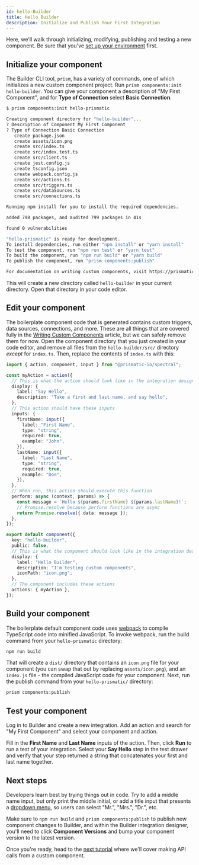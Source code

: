 ```yaml
---
id: hello-Builder
title: Hello Builder
description: Initialize and Publish Your First Integration
---
```



Here, we'll walk through initializing, modifying, publishing and testing a new component.
Be sure that you've [set up your environment](/composer/builder/getting-started/first-custom-component/set-up-environment.mdx) first.

<Vimeo title="Your first custom component" video="897263444" />

## Initialize your component

The Builder CLI tool, `prism`, has a variety of commands, one of which initializes a new custom component project.
Run `prism components:init hello-builder`. You can give your component a description of "My First Component", and for **Type of Connection** select **Basic Connection**.

```bash title="Initialize a new component"
$ prism components:init hello-prismatic

Creating component directory for "hello-builder"...
? Description of Component My First Component
? Type of Connection Basic Connection
   create package.json
   create assets/icon.png
   create src/index.ts
   create src/index.test.ts
   create src/client.ts
   create jest.config.js
   create tsconfig.json
   create webpack.config.js
   create src/actions.ts
   create src/triggers.ts
   create src/dataSources.ts
   create src/connections.ts

Running npm install for you to install the required dependencies.

added 798 packages, and audited 799 packages in 41s

found 0 vulnerabilities

"hello-prismatic" is ready for development.
To install dependencies, run either "npm install" or "yarn install"
To test the component, run "npm run test" or "yarn test"
To build the component, run "npm run build" or "yarn build"
To publish the component, run "prism components:publish"

For documentation on writing custom components, visit https://prismatic.io/docs/custom-components/writing-custom-components/
```

This will create a new directory called `hello-builder` in your current directory.
Open that directory in your code editor.

## Edit your component

The boilerplate component code that is generated contains custom triggers, data sources, connections, and more.
These are all things that are covered fully in the [Writing Custom Components](/composer/builder/custom-components/writing-custom-components.mdx) article, but we can safely remove them for now.
Open the component directory that you just created in your code editor, and remove all files from the `hello-builder/src/` directory _except_ for `index.ts`.
Then, replace the contents of `index.ts` with this:

```typescript title="index.ts"
import { action, component, input } from "@prismatic-io/spectral";

const myAction = action({
  // This is what the action should look like in the integration designer
  display: {
    label: "Say Hello",
    description: "Take a first and last name, and say hello",
  },
  // This action should have these inputs
  inputs: {
    firstName: input({
      label: "First Name",
      type: "string",
      required: true,
      example: "John",
    }),
    lastName: input({
      label: "Last Name",
      type: "string",
      required: true,
      example: "Doe",
    }),
  },
  // When run, this action should execute this function
  perform: async (context, params) => {
    const message = `Hello ${params.firstName} ${params.lastName}!`;
    // Promise.resolve because perform functions are async
    return Promise.resolve({ data: message });
  },
});

export default component({
  key: "hello-builder",
  public: false,
  // This is what the component should look like in the integration designer
  display: {
    label: "Hello Builder",
    description: "I'm testing custom components",
    iconPath: "icon.png",
  },
  // The component includes these actions
  actions: { myAction },
});
```

<Screenshot
  filename="getting-started/first-custom-component/vscode-index-ts.png"
  maxWidth="700px"
  alt="Screenshot of VS Code editor and a Builder custom component"
  caption="Initialize your custom component"
/>

## Build your component

The boilerplate default component code uses [webpack](https://webpack.js.org/) to compile TypeScript code into minified JavaScript.
To invoke webpack, run the build command from your `hello-prismatic` directory:

```bash
npm run build
```

That will create a `dist/` directory that contains an `icon.png` file for your component (you can swap that out by replacing `assets/icon.png`), and an `index.js` file - the compiled JavaScript code for your component.
Next, run the publish command from your `hello-prismatic/` directory:

```bash
prism components:publish
```

<Screenshot
  filename="getting-started/first-custom-component/vscode-build-publish.png"
  maxWidth="700px"
  alt="Screenshot of VS Code editor building and publishing a custom Builder component"
  caption="Publish your component to your Builder organization"
/>

## Test your component

Log in to Builder and create a new integration.
Add an action and search for "My First Component" and select your component and action.

Fill in the **First Name** and **Last Name** inputs of the action.
Then, click **Run** to run a test of your integration.
Select your **Say Hello** step in the test drawer and verify that your step returned a string that concatenates your first and last name together.

<Screenshot
  filename="getting-started/first-custom-component/say-hello-test.png"
  maxWidth="800px"
  alt="Screenshot of the Hello Builder step results"
/>

## Next steps

Developers learn best by trying things out in code.
Try to add a middle name input, but only print the middle initial, or add a title input that presents a [dropdown menu](/composer/builder/custom-components/writing-custom-components.mdx#dropdown-menu-inputs), so users can select "Mr.", "Mrs.", "Dr.", etc.

Make sure to `npm run build` and `prism components:publish` to publish new component changes to Builder, and within the Builder integration designer, you'll need to click **Component Versions** and bump your component version to the latest version.

Once you're ready, head to the [next tutorial](/composer/builder/custom-components/quickstarts/wrapping-an-api-in-a-component.mdx) where we'll cover making API calls from a custom component.
